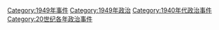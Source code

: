 [[Category:1949年事件|Category:1949年事件]]
[[Category:1949年政治|Category:1949年政治]]
[[Category:1940年代政治事件|Category:1940年代政治事件]]
[[Category:20世纪各年政治事件|Category:20世纪各年政治事件]]
